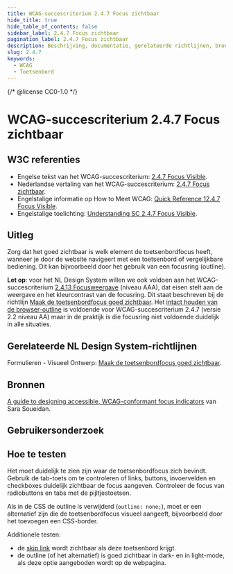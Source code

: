 ```yaml
---
title: WCAG-succescriterium 2.4.7 Focus zichtbaar
hide_title: true
hide_table_of_contents: false
sidebar_label: 2.4.7 Focus zichtbaar
pagination_label: 2.4.7 Focus zichtbaar
description: Beschrijving, documentatie, gerelateerde richtlijnen, bronnen, gebruikersonderzoek en hoe te testen.
slug: 2.4.7
keywords:
  - WCAG
  - Toetsenbord
---
```


{/* @license CC0-1.0 */}


# WCAG-succescriterium 2.4.7 Focus zichtbaar

## W3C referenties

- Engelse tekst van het WCAG-succescriterium: [<span lang="en">2.4.7 Focus Visible</span>](https://www.w3.org/TR/WCAG22/#focus-visible).
- Nederlandse vertaling van het WCAG-succescriterium: [2.4.7 Focus zichtbaar](https://www.w3.org/Translations/WCAG21-nl/#focus-zichtbaar).
- Engelstalige informatie op <span lang="en">How to Meet WCAG</span>: [<span lang="en">Quick Reference 12.4.7 Focus Visible</span>](https://www.w3.org/WAI/WCAG22/quickref/#focus-visible).
- Engelstalige toelichting: [<span lang="en">Understanding SC 2.4.7 Focus Visible</span>](https://www.w3.org/WAI/WCAG22/Understanding/focus-visible.html).

## Uitleg

Zorg dat het goed zichtbaar is welk element de toetsenbordfocus heeft, wanneer je door de website navigeert met een toetsenbord of vergelijkbare bediening. Dit kan bijvoorbeeld door het gebruik van een focusring (outline).

**Let op**: voor het NL Design System willen we ook voldoen aan het WCAG-succescriterium [2.4.13 Focusweergave](https://www.w3.org/WAI/WCAG22/Understanding/focus-appearance.html) (niveau AAA), dat eisen stelt aan de weergave en het kleurcontrast van de focusring. Dit staat beschreven bij de richtlijn [Maak de toetsenbordfocus goed zichtbaar](/richtlijnen/formulieren//visueel-ontwerp/#maak-toetsenbord-focus-goed-zichtbaar). Het [intact houden van de browser-outline](https://www.w3.org/WAI/WCAG22/Techniques/general/G149.html) is voldoende voor WCAG-succescriterium 2.4.7 (versie 2.2 niveau AA) maar in de praktijk is die focusring niet voldoende duidelijk in alle situaties.

## Gerelateerde NL Design System-richtlijnen

Formulieren - Visueel Ontwerp: [Maak de toetsenbordfocus goed zichtbaar](/richtlijnen/formulieren//visueel-ontwerp/#maak-toetsenbord-focus-goed-zichtbaar).

## Bronnen

[<span lang="en">A guide to designing accessible, WCAG-conformant focus indicators</span>](https://www.sarasoueidan.com/blog/focus-indicators/#wcag-2.1-and-wcag-2.2-focus-indicator-accessibility-requirements) van Sara Soueidan.

## Gebruikersonderzoek

<CTAGebruikersonderzoek />

## Hoe te testen

Het moet duidelijk te zien zijn waar de toetsenbordfocus zich bevindt. Gebruik de tab-toets om te controleren of links, buttons, invoervelden en checkboxes duidelijk zichtbaar de focus aangeven. Controleer de focus van radiobuttons en tabs met de pijltjestoetsen.

Als in de CSS de outline is verwijderd (`outline: none;`), moet er een alternatief zijn die de toetsenbordfocus visueel aangeeft, bijvoorbeeld door het toevoegen een CSS-border.

Additionele testen:

- de [skip link](https://nl-design-system.github.io/utrecht/storybook/?path=/docs/css_css-skip-link--docs) wordt zichtbaar als deze toetsenbord krijgt.
- de outline (of het alternatief) is goed zichtbaar in dark- en in light-mode, als deze optie aangeboden wordt op de webpagina.

<WCAGFooterInfo />
